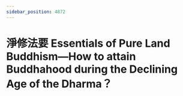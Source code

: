 ```yaml
---
sidebar_position: 4872
---
```



# 淨修法要 Essentials of Pure Land Buddhism—How to attain Buddhahood during the Declining Age of the Dharma？


<ReactPlayer controls='true' url='https://tw4.amtb.de/redirect/media/himp4/29/29-509/29-509-0004.mp4' />
